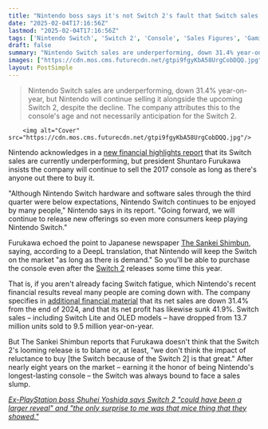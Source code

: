 ```yaml
---
title: "Nintendo boss says it's not Switch 2's fault that Switch sales are 'below expectations,' and the company will keep selling the old console 'as long as there is demand'"
date: "2025-02-04T17:16:56Z"
lastmod: "2025-02-04T17:16:56Z"
tags: ['Nintendo Switch', 'Switch 2', 'Console', 'Sales Figures', 'Gaming Industry', 'Financial Report']
draft: false
summary: "Nintendo Switch sales are underperforming, down 31.4% year-on-year, but Nintendo will continue selling it alongside the upcoming Switch 2,  despite the decline.  The company attributes this to the console's age and not necessarily anticipation for the Switch 2."
images: ["https://cdn.mos.cms.futurecdn.net/gtpi9fgyKbA58UrgCobDQQ.jpg"]
layout: PostSimple
---
```

> Nintendo Switch sales are underperforming, down 31.4% year-on-year, but Nintendo will continue selling it alongside the upcoming Switch 2,  despite the decline.  The company attributes this to the console's age and not necessarily anticipation for the Switch 2.


        <img alt="Cover" src="https://cdn.mos.cms.futurecdn.net/gtpi9fgyKbA58UrgCobDQQ.jpg"/>
        
Nintendo acknowledges in a [<u>new financial highlights report</u>](https://www.nintendo.co.jp/ir/pdf/2025/250204e.pdf) that its Switch sales are currently underperforming, but president Shuntaro Furukawa insists the company will continue to sell the 2017 console as long as there's anyone out there to buy it.

"Although Nintendo Switch hardware and software sales through the third quarter were below expectations, Nintendo Switch continues to be enjoyed by many people," Nintendo says in its report. "Going forward, we will continue to release new offerings so even more consumers keep playing Nintendo Switch."

Furukawa echoed the point to Japanese newspaper [<u>The Sankei Shimbun</u>](https://www.sankei.com/article/20250204-KB2S2JK245IALH4D6JO4NVHOZU/), saying, according to a DeepL translation, that Nintendo will keep the Switch on the market "as long as there is demand." So you'll be able to purchase the console even after the [<u>Switch 2</u>](https://www.gamesradar.com/nintendo-switch-2-guide/) releases some time this year.

That is, if you aren't already facing Switch fatigue, which Nintendo's recent financial results reveal many people are coming down with. The company specifies in [<u>additional financial material</u>](https://www.nintendo.co.jp/ir/pdf/2025/250204_3e.pdf) that its net sales are down 31.4% from the end of 2024, and that its net profit has likewise sunk 41.9%. Switch sales – including Switch Lite and OLED models – have dropped from 13.7 million units sold to 9.5 million year-on-year.

But The Sankei Shimbun reports that Furukawa doesn't think that the Switch 2's looming release is to blame or, at least, "we don't think the impact of reluctance to buy [the Switch because of the Switch 2] is that great." After nearly eight years on the market – earning it the honor of being Nintendo's longest-lasting console – the Switch was always bound to face a sales slump.

[<u><em>Ex-PlayStation boss Shuhei Yoshida says Switch 2 "could have been a larger reveal" and "the only surprise to me was that mice thing that they showed."</em></u>](https://www.gamesradar.com/games/ex-playstation-boss-shuhei-yoshida-says-switch-2-could-have-been-a-larger-reveal-and-the-only-surprise-to-me-was-that-mice-thing-that-they-showed/)
        